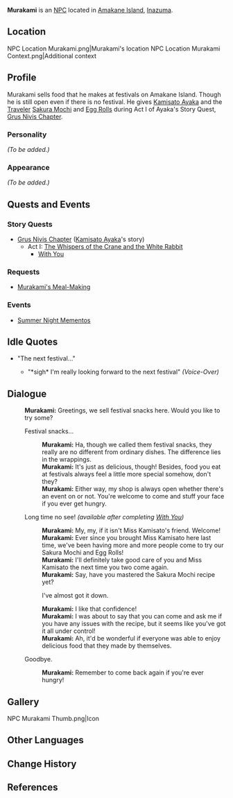 {{Meta
<!-- Remove this template after adding the missing info -->
|missing_NPC_profile  = yes
}}
{{Character Infobox
|type             = NPC
|image            = NPC Murakami.png
|region           = Inazuma
|title            = Street Food Vendor
|voiceEN          = [https://www.andrelucmartinez.com/ André Luc Martinez]<ref>Twitter: [https://twitter.com/andrelucmartinz/status/1417895227382067205 EN VA Self Announcement]</ref>
}}
'''Murakami''' is an [[NPC]] located in [[Amakane Island]], [[Inazuma]].

==Location==
<gallery hideaddbutton="true" captionalign="center">
NPC Location Murakami.png|Murakami's location
NPC Location Murakami Context.png|Additional context
</gallery>

==Profile==
<!-- detailed story/lore information goes here -->
Murakami sells food that he makes at festivals on Amakane Island. Though he is still open even if there is no festival. He gives [[Kamisato Ayaka]] and the [[Traveler]] [[Sakura Mochi]] and [[Egg Roll]]s during Act I of Ayaka's Story Quest, [[Grus Nivis Chapter]].

===Personality===
''(To be added.)''

===Appearance===
''(To be added.)''

==Quests and Events==
===Story Quests===
*[[Grus Nivis Chapter]] ([[Kamisato Ayaka]]'s story)
**Act I: [[The Whispers of the Crane and the White Rabbit]]
***[[With You]]

===Requests===
*[[Murakami's Meal-Making]]

===Events===
* [[Summer Night Mementos]]

==Idle Quotes==
*"The next festival..."
**{{A|VO Murakami 01.ogg}} "*sigh* I'm really looking forward to the next festival" ''(Voice-Over)''

==Dialogue==
{{Dialogue start}}
:'''Murakami:''' Greetings, we sell festival snacks here. Would you like to try some?
:{{DIcon}} Festival snacks...
::'''Murakami:''' Ha, though we called them festival snacks, they really are no different from ordinary dishes. The difference lies in the wrappings.
::'''Murakami:''' It's just as delicious, though! Besides, food you eat at festivals always feel a little more special somehow, don't they?
::'''Murakami:''' Either way, my shop is always open whether there's an event on or not. You're welcome to come and stuff your face if you ever get hungry.
:{{DIcon}} Long time no see! ''(available after completing [[With You]])''
::'''Murakami:''' My, my, if it isn't Miss Kamisato's friend. Welcome!
::'''Murakami:''' Ever since you brought Miss Kamisato here last time, we've been having more and more people come to try our Sakura Mochi and Egg Rolls!
::'''Murakami:''' I'll definitely take good care of you and Miss Kamisato the next time you two come again.
::'''Murakami:''' Say, have you mastered the Sakura Mochi recipe yet?
::{{DIcon}} I've almost got it down.
::'''Murakami:''' I like that confidence!
::'''Murakami:''' I was about to say that you can come and ask me if you have any issues with the recipe, but it seems like you've got it all under control!
::'''Murakami:''' Ah, it'd be wonderful if everyone was able to enjoy delicious food that they made by themselves.
:{{DIcon}} Goodbye.
::'''Murakami:''' Remember to come back again if you're ever hungry!
{{Dialogue end}}

==Gallery==
<gallery hideaddbutton="true" captionalign="center">
NPC Murakami Thumb.png|Icon
</gallery>

==Other Languages==
{{Other Languages|default_hidden = 1
|en      = Murakami
|zhs     = 村上
|zhs_rm  = Cūnshàng
|zht     = 村上
|zht_rm  = Cūnshàng
|ja      = 村上
|ja_rm   = Murakami
|ko      = 무라카미
|ko_rm   = Murakami
|es      = Murakami
|fr      = Murakami
|ru      = Мураками
|th      = Murakami
|vi      = Murakami
|de      = Murakami
|id      = Murakami
|pt      = Murakami
}}

==Change History==
{{Change History|2.0}}

==References==
{{Reflist}}